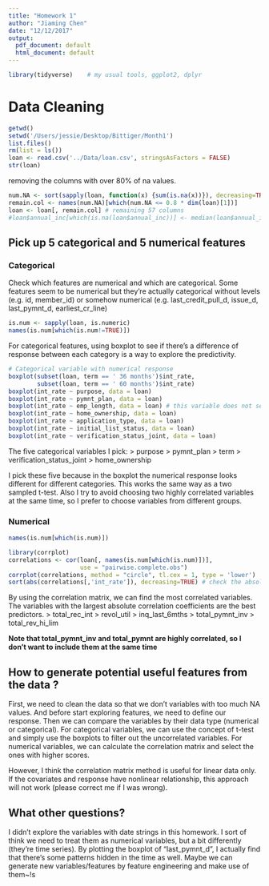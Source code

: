 ```yaml
---
title: "Homework 1"
author: "Jiaming Chen"
date: "12/12/2017"
output:
  pdf_document: default
  html_document: default
---
```


```r
library(tidyverse)    # my usual tools, ggplot2, dplyr

```

# Data Cleaning

```r
getwd()
setwd('/Users/jessie/Desktop/Bittiger/Month1')
list.files()
rm(list = ls())
loan <- read.csv('../Data/loan.csv', stringsAsFactors = FALSE)
str(loan)
```

removing the columns with over 80% of na values. 

```r
num.NA <- sort(sapply(loan, function(x) {sum(is.na(x))}), decreasing=TRUE) # na values in each column
remain.col <- names(num.NA)[which(num.NA <= 0.8 * dim(loan)[1])]
loan <- loan[, remain.col] # remaining 57 columns
#loan$annual_inc[which(is.na(loan$annual_inc))] <- median(loan$annual_inc, na.rm = T)
```


## Pick up 5 categorical and 5 numerical features

### Categorical

Check which features are numerical and which are categorical. Some features seem to be numerical but they're actually categorical without levels (e.g. id, member_id) or somehow numerical (e.g. last_credit_pull_d, issue_d, last_pymnt_d, earliest_cr_line)

```r
is.num <- sapply(loan, is.numeric)
names(is.num[which(is.num!=TRUE)])
```

For categorical features, using boxplot to see if there's a difference of response between each category is a way to explore the predictivity. 

```r
# Categorical variable with numerical response
boxplot(subset(loan, term == ' 36 months')$int_rate,
        subset(loan, term == ' 60 months')$int_rate)
boxplot(int_rate ~ purpose, data = loan)
boxplot(int_rate ~ pymnt_plan, data = loan)
boxplot(int_rate ~ emp_length, data = loan) # this variable does not seem very good for prediction
boxplot(int_rate ~ home_ownership, data = loan) 
boxplot(int_rate ~ application_type, data = loan) 
boxplot(int_rate ~ initial_list_status, data = loan) 
boxplot(int_rate ~ verification_status_joint, data = loan) 
```

The five categorical variables I pick:
> purpose
> pymnt_plan
> term
> verification_status_joint
> home_ownership

I pick these five because in the boxplot the numerical response looks different for different categories. This works the same way as a two sampled t-test. Also I try to avoid choosing two highly correlated variables at the same time, so I prefer to choose variables from different groups.


### Numerical


```r
names(is.num[which(is.num)])
```

```r
library(corrplot)
correlations <- cor(loan[, names(is.num[which(is.num)])], 
                    use = "pairwise.complete.obs")
corrplot(correlations, method = "circle", tl.cex = 1, type = 'lower')
sort(abs(correlations[,'int_rate']), decreasing=TRUE) # check the absolute value of the correlation coefficients

```


By using the correlation matrix, we can find the most correlated variables. The variables with the largest absolute correlation coefficients are the best predictors.
> total_rec_int
> revol_util
> inq_last_6mths
> total_pymnt_inv
> total_rev_hi_lim

__Note that total_pymnt_inv and total_pymnt are highly correlated, so I don't want to include them at the same time__

## How to generate potential useful features from the data ?

First, we need to clean the data so that we don't variables with too much NA values. And before start exploring features, we need to define our response. Then we can compare the variables by their data type (numerical or categorical). For categorical variables, we can use the concept of t-test and simply use the boxplots to filter out the uncorrelated variables. For numerical variables, we can calculate the correlation matrix and select the ones with higher scores.

However, I think the correlation matrix method is useful for linear data only. If the covariates and response have nonlinear relationship, this approach will not work (please correct me if I was wrong).

## What other questions?

I didn't explore the variables with date strings in this homework. I sort of think we need to treat them as numerical variables, but a bit differently (they're time series). By plotting the boxplot of "last_pymnt_d", I actually find that there's some patterns hidden in the time as well. Maybe we can generate new variables/features by feature engineering and make use of them~!s

